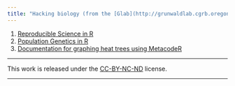 ```yaml
---
title: "Hacking biology (from the [Glab](http://grunwaldlab.cgrb.oregonstate.edu/))"
---
```


1. [Reproducible Science in R](http://grunwaldlab.github.io/Reproducible-science-in-R/)
1. [Population Genetics in R](http://grunwaldlab.github.io/Population_Genetics_in_R/)
1. [Documentation for graphing heat trees using MetacodeR](https://grunwaldlab.github.io/metacoder_documentation/)

---

This work is released under the [CC-BY-NC-ND](http://creativecommons.org/licenses/by-nc-nd/3.0/us/) license. 

---